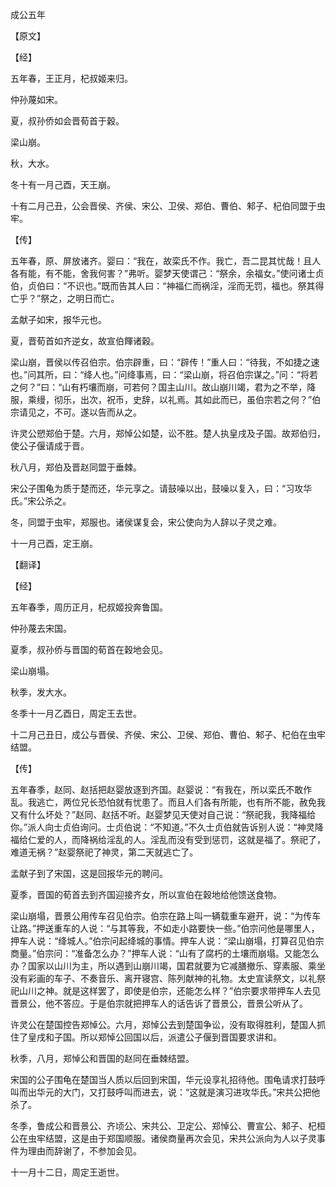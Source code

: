 

成公五年

【原文】

【经】

五年春，王正月，杞叔姬来归。

仲孙蔑如宋。

夏，叔孙侨如会晋荀首于穀。

梁山崩。

秋，大水。

冬十有一月己酉，天王崩。

十有二月己丑，公会晋侯、齐侯、宋公、卫侯、郑伯、曹伯、邾子、杞伯同盟于虫牢。

【传】

五年春，原、屏放诸齐。婴曰：“我在，故栾氏不作。我亡，吾二昆其忧哉！且人各有能，有不能，舍我何害？”弗听。婴梦天使谓己：“祭余，余福女。”使问诸士贞伯，贞伯曰：“不识也。”既而告其人曰：“神福仁而祸淫，淫而无罚，福也。祭其得亡乎？”祭之，之明日而亡。

孟献子如宋，报华元也。

夏，晋荀首如齐逆女，故宣伯餫诸穀。

梁山崩，晋侯以传召伯宗。伯宗辟重，曰：“辟传！”重人曰：“待我，不如捷之速也。”问其所，曰：“绛人也。”问绛事焉，曰：“梁山崩，将召伯宗谋之。”问：“将若之何？”曰：“山有朽壤而崩，可若何？国主山川。故山崩川竭，君为之不举，降服，乘缦，彻乐，出次，祝币，史辞，以礼焉。其如此而已，虽伯宗若之何？”伯宗请见之，不可。遂以告而从之。

许灵公愬郑伯于楚。六月，郑悼公如楚，讼不胜。楚人执皇戌及子国。故郑伯归，使公子偃请成于晋。

秋八月，郑伯及晋赵同盟于垂棘。

宋公子围龟为质于楚而还，华元享之。请鼓噪以出，鼓噪以复入，曰：“习攻华氏。”宋公杀之。

冬，同盟于虫牢，郑服也。诸侯谋复会，宋公使向为人辞以子灵之难。

十一月己酉，定王崩。

【翻译】

【经】

五年春季，周历正月，杞叔姬投奔鲁国。

仲孙蔑去宋国。

夏季，叔孙侨与晋国的荀首在穀地会见。

梁山崩塌。

秋季，发大水。

冬季十一月乙酉日，周定王去世。

十二月己丑日，成公与晋侯、齐侯、宋公、卫侯、郑伯、曹伯、邾子、杞伯在虫牢结盟。

【传】

五年春季，赵同、赵括把赵婴放逐到齐国。赵婴说：“有我在，所以栾氏不敢作乱。我逃亡，两位兄长恐怕就有忧患了。而且人们各有所能，也有所不能，赦免我又有什么坏处？”赵同、赵括不听。赵婴梦见天使对自己说：“祭祀我，我降福给你。”派人向士贞伯询问。士贞伯说：“不知道。”不久士贞伯就告诉别人说：“神灵降福给仁爱的人，而降祸给淫乱的人。淫乱而没有受到惩罚，这就是福了。祭祀了，难道无祸？”赵婴祭祀了神灵，第二天就逃亡了。

孟献子到了宋国，这是回报华元的聘问。

夏季，晋国的荀首去到齐国迎接齐女，所以宣伯在穀地给他馈送食物。

梁山崩塌，晋景公用传车召见伯宗。伯宗在路上叫一辆载重车避开，说：“为传车让路。”押送重车的人说：“与其等我，不如走小路要快一些。”伯宗问他是哪里人，押车人说：“绛城人。”伯宗问起绛城的事情。押车人说：“梁山崩塌，打算召见伯宗商量。”伯宗问：“准备怎么办？”押车人说：“山有了腐朽的土壤而崩塌。又能怎么办？国家以山川为主，所以遇到山崩川竭，国君就要为它减膳撤乐、穿素服、乘坐没有彩画的车子、不奏音乐、离开寝宫、陈列献神的礼物。太史宣读祭文，以礼祭祀山川之神。就是这样罢了，即使是伯宗，还能怎么样？”伯宗要求带押车人去见晋景公，他不答应。于是伯宗就把押车人的话告诉了晋景公，晋景公听从了。

许灵公在楚国控告郑悼公。六月，郑悼公去到楚国争讼，没有取得胜利，楚国人抓住了皇戌和子国。所以郑悼公回国以后，派遣公子偃到晋国要求讲和。

秋季，八月，郑悼公和晋国的赵同在垂棘结盟。

宋国的公子围龟在楚国当人质以后回到宋国，华元设享礼招待他。围龟请求打鼓呼叫而出华元的大门，又打鼓呼叫而进去，说：“这就是演习进攻华氏。”宋共公把他杀了。

冬季，鲁成公和晋景公、齐顷公、宋共公、卫定公、郑悼公、曹宣公、邾子、杞桓公在虫牢结盟，这是由于郑国顺服。诸侯商量再次会见，宋共公派向为人以子灵事件为理由而辞谢了，不参加会见。

十一月十二日，周定王逝世。

